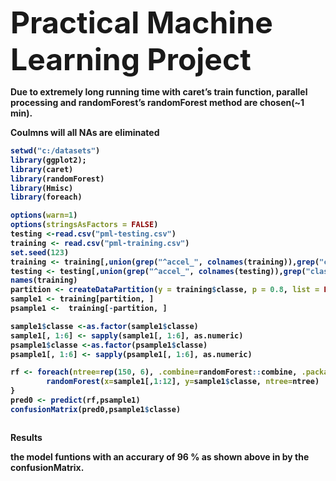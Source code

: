 <b><font size=10>Practical Machine Learning Project</font>

Due to extremely long running time with caret's train function, parallel processing and randomForest's randomForest method are chosen(~1 min).

Coulmns will all NAs are eliminated




```r
setwd("c:/datasets")
library(ggplot2);
library(caret)
library(randomForest)
library(Hmisc)
library(foreach)

options(warn=1)
options(stringsAsFactors = FALSE)
testing <-read.csv("pml-testing.csv")
training <- read.csv("pml-training.csv")
set.seed(123)
training <- training[,union(grep("^accel_", colnames(training)),grep("classe",colnames(training)))] 
testing <- testing[,union(grep("^accel_", colnames(testing)),grep("classe",colnames(testing)) )] 
names(training)
partition <- createDataPartition(y = training$classe, p = 0.8, list = FALSE)
sample1 <- training[partition, ]
psample1 <-  training[-partition, ]

sample1$classe <-as.factor(sample1$classe)
sample1[, 1:6] <- sapply(sample1[, 1:6], as.numeric)
psample1$classe <-as.factor(psample1$classe)
psample1[, 1:6] <- sapply(psample1[, 1:6], as.numeric)

rf <- foreach(ntree=rep(150, 6), .combine=randomForest::combine, .packages='randomForest') %dopar% {
        randomForest(x=sample1[,1:12], y=sample1$classe, ntree=ntree)
}
pred0 <- predict(rf,psample1)
confusionMatrix(pred0,psample1$classe)



```

Results

the model funtions with an accurary of 96 % as shown above in by the confusionMatrix.

